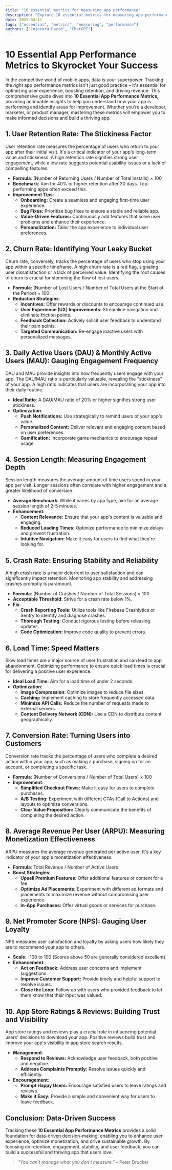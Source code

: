 ```yaml
---
title: "10 essential metrics for measuring app performance"
description: "Explore 10 essential metrics for measuring app performance in this detailed guide, offering insights, strategies, and practical tips to enhance your understanding and application of the topic."
date: 2025-04-11
tags: ["essential", "metrics", "measuring", "performance"]
authors: ["Cojocaru David", "ChatGPT"]
---
```


# 10 Essential App Performance Metrics to Skyrocket Your Success

In the competitive world of mobile apps, data is your superpower. Tracking the _right_ app performance metrics isn't just good practice – it's essential for optimizing user experience, boosting retention, and driving revenue. This comprehensive guide dives into **10 Essential App Performance Metrics**, providing actionable insights to help you understand how your app is performing and identify areas for improvement. Whether you're a developer, marketer, or product manager, mastering these metrics will empower you to make informed decisions and build a thriving app.

## 1. User Retention Rate: The Stickiness Factor

User retention rate measures the percentage of users who return to your app after their initial visit. It's a critical indicator of your app's long-term value and stickiness. A high retention rate signifies strong user engagement, while a low rate suggests potential usability issues or a lack of compelling features.

- **Formula**: (Number of Returning Users / Number of Total Installs) × 100
- **Benchmark**: Aim for 40% or higher retention after 30 days. Top-performing apps often exceed this.
- **Improvement Tips**:
  - **Onboarding:** Create a seamless and engaging first-time user experience.
  - **Bug Fixes:** Prioritize bug fixes to ensure a stable and reliable app.
  - **Value-Driven Features:** Continuously add features that solve user problems and enhance their experience.
  - **Personalization:** Tailor the app experience to individual user preferences.

## 2. Churn Rate: Identifying Your Leaky Bucket

Churn rate, conversely, tracks the percentage of users who stop using your app within a specific timeframe. A high churn rate is a red flag, signaling user dissatisfaction or a lack of perceived value. Identifying the root causes of churn is crucial for stemming the flow of lost users.

- **Formula**: (Number of Lost Users / Number of Total Users at the Start of the Period) × 100
- **Reduction Strategies**:
  - **Incentives:** Offer rewards or discounts to encourage continued use.
  - **User Experience (UX) Improvements:** Streamline navigation and eliminate friction points.
  - **Feedback Collection:** Actively solicit user feedback to understand their pain points.
  - **Targeted Communication:** Re-engage inactive users with personalized messages.

## 3. Daily Active Users (DAU) & Monthly Active Users (MAU): Gauging Engagement Frequency

DAU and MAU provide insights into how frequently users engage with your app. The DAU/MAU ratio is particularly valuable, revealing the "stickiness" of your app. A high ratio indicates that users are incorporating your app into their daily routine.

- **Ideal Ratio**: A DAU/MAU ratio of 20% or higher signifies strong user stickiness.
- **Optimization**:
  - **Push Notifications:** Use strategically to remind users of your app's value.
  - **Personalized Content:** Deliver relevant and engaging content based on user preferences.
  - **Gamification:** Incorporate game mechanics to encourage repeat usage.

## 4. Session Length: Measuring Engagement Depth

Session length measures the average amount of time users spend in your app per visit. Longer sessions often correlate with higher engagement and a greater likelihood of conversion.

- **Average Benchmark**: While it varies by app type, aim for an average session length of 2-5 minutes.
- **Enhancement**:
  - **Content Relevance:** Ensure that your app's content is valuable and engaging.
  - **Reduced Loading Times:** Optimize performance to minimize delays and prevent frustration.
  - **Intuitive Navigation:** Make it easy for users to find what they're looking for.

## 5. Crash Rate: Ensuring Stability and Reliability

A high crash rate is a major deterrent to user satisfaction and can significantly impact retention. Monitoring app stability and addressing crashes promptly is paramount.

- **Formula**: (Number of Crashes / Number of Total Sessions) × 100
- **Acceptable Threshold**: Strive for a crash rate below 1%.
- **Fix**:
  - **Crash Reporting Tools:** Utilize tools like Firebase Crashlytics or Sentry to identify and diagnose crashes.
  - **Thorough Testing:** Conduct rigorous testing before releasing updates.
  - **Code Optimization:** Improve code quality to prevent errors.

## 6. Load Time: Speed Matters

Slow load times are a major source of user frustration and can lead to app abandonment. Optimizing performance to ensure quick load times is crucial for delivering a positive user experience.

- **Ideal Load Time**: Aim for a load time of under 2 seconds.
- **Optimization**:
  - **Image Compression:** Optimize images to reduce file sizes.
  - **Caching:** Implement caching to store frequently accessed data.
  - **Minimize API Calls:** Reduce the number of requests made to external servers.
  - **Content Delivery Network (CDN):** Use a CDN to distribute content geographically.

## 7. Conversion Rate: Turning Users into Customers

Conversion rate tracks the percentage of users who complete a desired action within your app, such as making a purchase, signing up for an account, or completing a specific task.

- **Formula**: (Number of Conversions / Number of Total Users) × 100
- **Improvement**:
  - **Simplified Checkout Flows:** Make it easy for users to complete purchases.
  - **A/B Testing:** Experiment with different CTAs (Call to Actions) and layouts to optimize conversions.
  - **Clear Value Proposition:** Clearly communicate the benefits of completing the desired action.

## 8. Average Revenue Per User (ARPU): Measuring Monetization Effectiveness

ARPU measures the average revenue generated per active user. It's a key indicator of your app's monetization effectiveness.

- **Formula**: Total Revenue / Number of Active Users
- **Boost Strategies**:
  - **Upsell Premium Features:** Offer additional features or content for a fee.
  - **Optimize Ad Placements:** Experiment with different ad formats and placements to maximize revenue without compromising user experience.
  - **In-App Purchases:** Offer virtual goods or services for purchase.

## 9. Net Promoter Score (NPS): Gauging User Loyalty

NPS measures user satisfaction and loyalty by asking users how likely they are to recommend your app to others.

- **Scale**: -100 to 100 (Scores above 50 are generally considered excellent).
- **Enhancement**:
  - **Act on Feedback:** Address user concerns and implement suggestions.
  - **Improve Customer Support:** Provide timely and helpful support to resolve issues.
  - **Close the Loop:** Follow up with users who provided feedback to let them know that their input was valued.

## 10. App Store Ratings & Reviews: Building Trust and Visibility

App store ratings and reviews play a crucial role in influencing potential users' decisions to download your app. Positive reviews build trust and improve your app's visibility in app store search results.

- **Management**:
  - **Respond to Reviews:** Acknowledge user feedback, both positive and negative.
  - **Address Complaints Promptly:** Resolve issues quickly and efficiently.
- **Encouragement**:
  - **Prompt Happy Users:** Encourage satisfied users to leave ratings and reviews.
  - **Make it Easy:** Provide a simple and convenient way for users to leave feedback.

## Conclusion: Data-Driven Success

Tracking these **10 Essential App Performance Metrics** provides a solid foundation for data-driven decision-making, enabling you to enhance user experience, optimize monetization, and drive sustainable growth. By focusing on retention, engagement, stability, and user feedback, you can build a successful and thriving app that users love.

> _"You can't manage what you don't measure."_ – Peter Drucker
